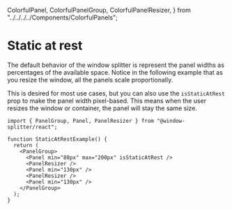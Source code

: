   ColorfulPanel,
  ColorfulPanelGroup,
  ColorfulPanelResizer,
} from "../../../../Components/ColorfulPanels";

# Static at rest

The default behavior of the window splitter is represent the panel widths as percentages of the available space.
Notice in the following example that as you resize the window, all the panels scale proportionally.

<div className="overflow-scroll my-6" style={{ resize:'horizontal' }}>
  <ColorfulPanelGroup style={{ height: 200 }}>
    <ColorfulPanel color="green" min="80px" max="200px" id="1" />
    <ColorfulPanelResizer id="2" />
    <ColorfulPanel color="red" min="130px" id="3" />
    <ColorfulPanelResizer id="4" />
    <ColorfulPanel color="blue" min="130px" id="5" />
  </ColorfulPanelGroup>
</div>

This is desired for most use cases, but you can also use the `isStaticAtRest` prop to make the panel width pixel-based.
This means when the user resizes the window or container, the panel will stay the same size.

<div className="overflow-scroll my-6" style={{ resize:'horizontal' }}>
  <ColorfulPanelGroup style={{ height: 200 }}>
    <ColorfulPanel color="green" min="80px" max="200px" id="1" isStaticAtRest />
    <ColorfulPanelResizer id="2" />
    <ColorfulPanel color="red" min="130px" id="3" />
    <ColorfulPanelResizer id="4" />
    <ColorfulPanel color="blue" min="130px" id="5" />
  </ColorfulPanelGroup>
</div>

```tsx
import { PanelGroup, Panel, PanelResizer } from "@window-splitter/react";

function StaticAtRestExample() {
  return (
    <PanelGroup>
      <Panel min="80px" max="200px" isStaticAtRest />
      <PanelResizer />
      <Panel min="130px" />
      <PanelResizer />
      <Panel min="130px" />
    </PanelGroup>
  );
}
```
